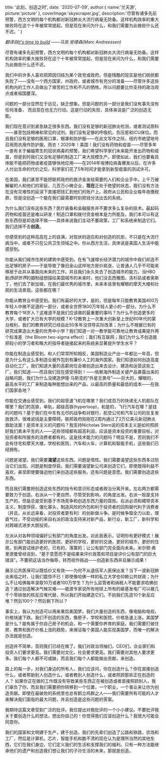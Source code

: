   title: '此刻，创造之时',
  date: '2020-07-09',
  author:{
    name:'兰天游',
    picture:'picture'
  },
  coverImage:'skyscraper.jpg',
  description:'尽管有诸多先前预警，西方文明的每个机构都对新冠肺炎大流行病毫无防备。这样机构效率的重大挫败将在这个十年被常常提起，但是现在来问为什么，和我们需要为此做些什么还不迟。'
}


<Post title={meta.title} date={meta.date} author={meta.author} description={meta.description} coverImage={meta.coverImage}>

*翻译自[It's time to build](https://a16z.com/2020/04/18/its-time-to-build/) ——马克·安德森(Marc Andreessen)*

尽管有诸多先前预警，西方文明的每个机构都对新冠肺炎大流行病毫无防备。这样机构效率的重大挫败将在这个十年被常常提起，但是现在来问为什么，和我们需要为此做些什么还不迟。

我们中的许多人喜欢把原因归结为某个政党或政府。但是残酷的现实是他们统统都失败了——没有一个西方国家，州政府，或者城市有充分的准备——尽管许多这些机构内的工作人员做出了艰苦的工作和不凡的牺牲。所以问题要比你支持的政治观点或者祖国要深。

问题的一部分显然在于远见，缺乏想象。但是问题的另一部分是我们没有事先没有任何准备， 而且现在也无力行动。这是行动的失败，具体来说是广泛的创造无能。

我们现在意识到紧急缺乏很多东西。我们没有足够的新冠肺炎检测，或者测试原料——甚至包括棉棒和常见的试剂。我们没有足够的呼吸机，负压房和ICU床位。而且我们没有足够的医用口罩，眼罩和防护服——在此文写作之际，纽约市绝望地号召用雨衣用作防护服。雨衣！2020年！美国！我们没有药物和疫苗——尽管多年一直有关于蝙蝠寄生的冠状病毒的预警。我们希望科学家们未来能开发出药物和疫苗，但是到时我们又没有足够的制造工厂来大规模生产。即使如此，我们也要看具体能不能把药物或者疫苗够快地应用——在2014年埃博拉病毒爆发以后，在许多人付出生命的代价之后，科学家们花了5年时间才能拿到新型疫苗的测试许可。

在美国，我们甚至不能把联邦政府的救济金发给需要的人们和企业手中。上千万被解雇的人和他们的家庭，几百万小微企业，**现在**正处于绝望的状态，我们没有方法在没有灾难性的延误下直接把钱汇到他们的账户上。政府从公民和企业每年收缴税款，但是没创造一个能在我们最需要时刻把钱分法出去的系统。

为什么我们没有这些东西？医疗装备和金融服务并不要求多么复杂的技术。最起码药物和疫苗还是难以研发！制造口罩和拨付资金根本是力所能及。我们本可以有这些东西但是却选择不做——具体来说我们主动不要政策，工厂和系统来制造它们。我们选择不去**创造**。

你感受到的这种高高在上的自满，对现状的适应和对创造的抗拒，不只是在大流行病当中，或者不只在公共卫生领域之中。你从西方生活，具体说是美国人生活中能感受到。

你能从我们城市住房的建筑中感受到。在有飞速增长经济潜力的城市中我们却造不出足够的房子——于是导致了像旧金山这样地方房价疯涨，让普通人几乎不可能来移居于此并从事面向未来的工作。并且我们永久失去了创造城市的能力。当HBO剧*西部世界*的摄制组想描绘美国城市的未来时，他们没去西雅图，洛杉矶或者奥斯丁，他们去了新加坡。在我们最优秀的城市里，未来本该里有耀眼的摩天大楼和壮观的生活景观，这些都在哪？

你能从教育业中感受到。我们有最好的大学，是的，但是每年只能教育美国400万年轻人中微不足道的一部分，或者全世界1800万年轻人更小的一部分。为什么不教育每个18岁人？这难道不是我们应该做的最重要的事吗？为什么不创造更多的大学，或者扩大已有大学的规模？K-12教育上一次重大创新是上世纪60年代的蒙台梭利，我们的教育研究已经自此50多年没领导实际改革；为什么不根据已有的研究成果造出大量的优秀中小学？我们知道一对一教学能可靠地让教育成果提升两个标准差（the Bloom two-sigma effect）；我们有互联网；我们为什么不创造能把较小的学习者和略大的指导者链接起来的系统来显著提升学生水平？

你能在制造业感受到。和人们常常所知相反，美国制造业产出一年都比一年高，但是为什么有这么多制造业被外包到有廉价人工的海外国家。我们知道如何创造高度自动化工厂。我们知道大量的高薪岗位会被创造出来去设计、建造和运营这些工厂。我们知道——而且我们现在感受得到！——依赖海外制造关键产品暴露出来的战略问题。我们为什么没建造伊隆·马斯克的“外星无畏号”——巨大的，耀眼的，最高水平的工厂来制造每种能想出来的产品，以最高的质量和最低的成本——在我们国家各地？

你能在交通业感受到。我们的超音速飞机在哪里？我们成百万的快递无人机舰队在哪里？我们的高铁，单轨，超级高铁(hyperloop)，和是的，飞行汽车在哪？是钱的问题吗？基于我们在中东有无尽的战争和对银行，航空公司和汽车公司的反复发放救济，很难说钱是主要障碍。联邦政府刚刚在2周内通过了2万亿美元新冠肺炎救助法案！是资本主义的问题吗？我支持Nicholas Stern说的资本主义是如何照顾好我们素未平生的人——这些领域都有超高利润，应该是资本投资的重要目标，对投资者和所服务的消费者都有利。这是技术能力的问题吗？明显不是，否则我们不会有住宅和摩天大楼，学校和医院，汽车和火车，计算机和智能手机，这些我们已经拥有。

问题是渴望。我们需要**渴望**这些东西。问题是惰性。我们需要渴望这些东西多过防治它们出现。问题是制度俘获。我们需要渴望新公司来创造它们，即使既得利益不喜欢，甚至即使要强迫他们来创造这些服务。还有问题是意愿。我们需要创造这些东西。

而且我们需要把创造这些东西的指令和意识形态或者政治分离开来。左右两方都需要致力于创造。右派从一个更自然，尽管受到影响，的角度出发。右派一般是支持生产的，但是总是受到基于市场竞争和创造东西力量的腐败。右派必须和裙带资本主义，制度俘获，僵化寡头，制造风险的外包和利于投资者的回购替代利于消费者（并且，从长远来看，对投资者更有利）的创新做斗争。是时候争取全力以赴，理直气壮，不受动摇的来自右派的政治支持来对新产品，新行业，新工厂，新科学和对跨越式进步大胆投资。

左派从对各种领域偏好公有部门的角度出发。对此我表示，证明你有更好模式！展示公有部门能创造更好的医院，更好的学校，更好的交通，更好的城市，更好的住房。别再尝试维护老的，已有的，落寞的；让公有部门完全面向未来。米尔顿·弗里德曼曾经说到，“基于意愿而不是结果来评价政策和项目是评价公有部门的巨大错误”。不要把这话当作侮辱，转而视作挑战——创造新东西并且展示成果！

展示公共医保可以既低价又有效——为何不从退伍军人医保出发？当下一波新冠肺炎来临之时，让我们震惊不已！即使像哈佛一样的私立大学也仰赖公共财政；为什么不让哈佛每年录取10万或者100万学生？为什么监管者和纳税人不能要求哈佛创造？通过创造解决气候灾难——能源专家说所有地球上所有的碳基发电厂可以被几千个零排放的核反应堆代替，所以我们开始建造它们。不妨我们先造10个新反应堆？然后100个？然后剩下所以？

事实上，我认为创造可以用来重启美国梦。我们大量创造的东西，像电脑和电视，价格快速下跌。我们不创造的东西，像房子，学校和医院，价格急速上涨。美国梦是什么？能有属于你自己房子的机会，和一个需要你养育的家庭。我们需要打破住房、教育和医疗价格上涨的趋势，来保证每个美国人能实现美国梦，而唯一的解决办法就是创造。

创造并不简单，否则我们已经在做了。我们对政治领袖们，CEO们，企业家们和投资人们要求更高。我们需要对文化，社会要求更高。我们需要对其他人要求更多。我们每个人都不可或缺，而且我们每个人都能做出贡献，来创造。

路上的每一步，对我们身边的所有人，我们应该问，你在创造什么？你在直接创造什么，或者帮助别人创造什么，或者教别人创造什么，或者照顾那些正在创造的人？ 如果你正在做的工作既没有导致某些东西正在被创造或者直接照顾别人，我们辜负了你，而且我们需要把你转移到一个位置，一个职业，一个事业来让你为创造贡献。即使在最破败的系统里也总有鹤立鸡群之人——我们需要所有可能的人才来解决我们面临的最大问题，并且创造是这些问题的答案。

我期待这篇文章受到广泛的批评。我仅提出对我批评的一个小小建议。不要批评我关于要创造什么的想法，想出你自己的！你觉得我们应该创造什么？我很大可能会同意你。

我们的国家和文明建于生产，建于创造。我们的先辈们创造了公路和铁路，农场和工厂，然后是计算机，芯片，智能手机和数不清的现在认为是理所当然的其他东西，它们在我们身边，它们定义我们的生活和支撑我们的福利。只有一种方法能继承他们的遗产和创造我们想让我们的子孙生活的未来，那就是创造。

</Post>